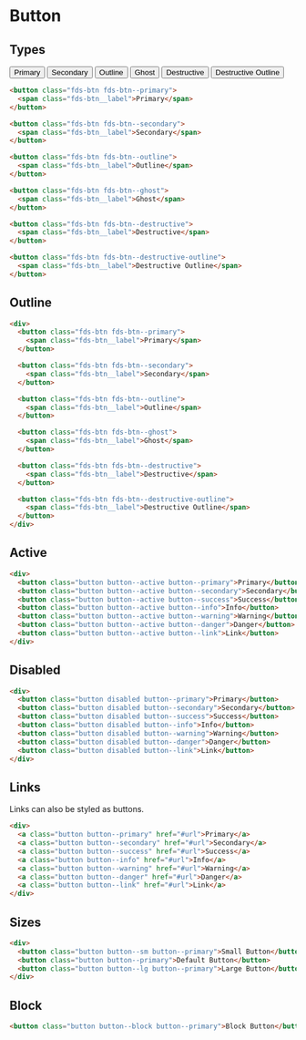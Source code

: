 # Button

## Types

<button class="fds-btn fds-btn--primary">
  <span class="fds-btn__label">Primary</span>
</button>
<button class="fds-btn fds-btn--secondary">
  <span class="fds-btn__label">Secondary</span>
</button>
<button class="fds-btn fds-btn--outline">
  <span class="fds-btn__label">Outline</span>
</button>
<button class="fds-btn fds-btn--ghost">
  <span class="fds-btn__label">Ghost</span>
</button>
<button class="fds-btn fds-btn--destructive">
  <span class="fds-btn__label">Destructive</span>
</button>
<button class="fds-btn fds-btn--destructive-outline">
  <span class="fds-btn__label">Destructive Outline</span>
</button>

```html
<button class="fds-btn fds-btn--primary">
  <span class="fds-btn__label">Primary</span>
</button>

<button class="fds-btn fds-btn--secondary">
  <span class="fds-btn__label">Secondary</span>
</button>

<button class="fds-btn fds-btn--outline">
  <span class="fds-btn__label">Outline</span>
</button>

<button class="fds-btn fds-btn--ghost">
  <span class="fds-btn__label">Ghost</span>
</button>

<button class="fds-btn fds-btn--destructive">
  <span class="fds-btn__label">Destructive</span>
</button>

<button class="fds-btn fds-btn--destructive-outline">
  <span class="fds-btn__label">Destructive Outline</span>
</button>
```

## Outline

```html live
<div>
  <button class="fds-btn fds-btn--primary">
    <span class="fds-btn__label">Primary</span>
  </button>

  <button class="fds-btn fds-btn--secondary">
    <span class="fds-btn__label">Secondary</span>
  </button>

  <button class="fds-btn fds-btn--outline">
    <span class="fds-btn__label">Outline</span>
  </button>

  <button class="fds-btn fds-btn--ghost">
    <span class="fds-btn__label">Ghost</span>
  </button>

  <button class="fds-btn fds-btn--destructive">
    <span class="fds-btn__label">Destructive</span>
  </button>

  <button class="fds-btn fds-btn--destructive-outline">
    <span class="fds-btn__label">Destructive Outline</span>
  </button>
</div>
```

## Active

```html
<div>
  <button class="button button--active button--primary">Primary</button>
  <button class="button button--active button--secondary">Secondary</button>
  <button class="button button--active button--success">Success</button>
  <button class="button button--active button--info">Info</button>
  <button class="button button--active button--warning">Warning</button>
  <button class="button button--active button--danger">Danger</button>
  <button class="button button--active button--link">Link</button>
</div>
```

## Disabled

```html live
<div>
  <button class="button disabled button--primary">Primary</button>
  <button class="button disabled button--secondary">Secondary</button>
  <button class="button disabled button--success">Success</button>
  <button class="button disabled button--info">Info</button>
  <button class="button disabled button--warning">Warning</button>
  <button class="button disabled button--danger">Danger</button>
  <button class="button disabled button--link">Link</button>
</div>
```

## Links

Links can also be styled as buttons.

```html
<div>
  <a class="button button--primary" href="#url">Primary</a>
  <a class="button button--secondary" href="#url">Secondary</a>
  <a class="button button--success" href="#url">Success</a>
  <a class="button button--info" href="#url">Info</a>
  <a class="button button--warning" href="#url">Warning</a>
  <a class="button button--danger" href="#url">Danger</a>
  <a class="button button--link" href="#url">Link</a>
</div>
```

## Sizes

```html
<div>
  <button class="button button--sm button--primary">Small Button</button>
  <button class="button button--primary">Default Button</button>
  <button class="button button--lg button--primary">Large Button</button>
</div>
```

## Block

```html
<button class="button button--block button--primary">Block Button</button>
```
